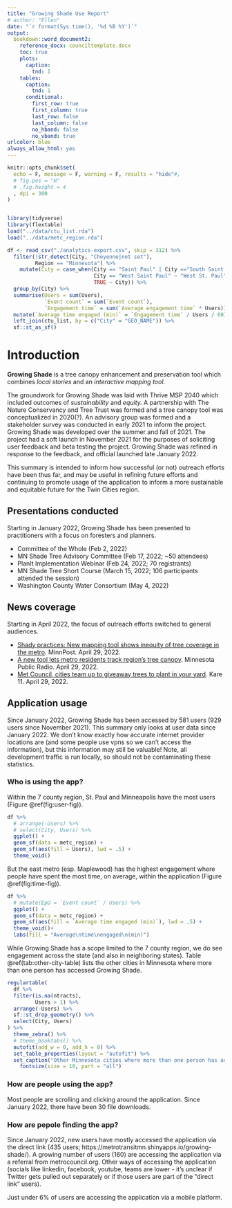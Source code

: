 ```yaml
---
title: "Growing Shade Use Report"
# author: "Ellen"
date: "`r format(Sys.time(), '%d %B %Y')`"
output:
  bookdown::word_document2:
    reference_docx: counciltemplate.docx
    toc: true
    plots:
      caption:
        tnd: 1
    tables:
      caption:
        tnd: 1
      conditional:
        first_row: true
        first_column: true
        last_row: false
        last_column: false
        no_hband: false
        no_vband: true
urlcolor: blue
always_allow_html: yes
---
```


```r
knitr::opts_chunk$set(
  echo = F, message = F, warning = F, results = "hide"#,
  # fig.pos = "H"
  # ,fig.height = 4
  , dpi = 300
)


library(tidyverse)
library(flextable)
load("../data/ctu_list.rda")
load("../data/metc_region.rda")

df <- read_csv("./analytics-export.csv", skip = 312) %>%
  filter(!str_detect(City, "Cheyenne|not set"),
         Region == "Minnesota") %>%
    mutate(City = case_when(City == "Saint Paul" | City =="South Saint Paul" ~ "St. Paul",
                            City == "West Saint Paul" ~ "West St. Paul",
                            TRUE ~ City)) %>%
  group_by(City) %>%
  summarise(Users = sum(Users),
            `Event count` = sum(`Event count`),
            `Engagement time` = sum(`Average engagement time` * Users))  %>%
  mutate(`Average time engaged (min)` = `Engagement time` / Users / 60) %>%
  left_join(ctu_list, by = c("City" = "GEO_NAME")) %>%
  sf::st_as_sf()
```

# Introduction 

**Growing Shade** is a tree canopy enhancement and preservation tool which combines *local stories* and an *interactive mapping tool*.

The groundwork for Growing Shade was laid with Thrive MSP 2040 which included outcomes of *sustainability* and *equity.* A partnership with The Nature Conservancy and Tree Trust was formed and a tree canopy tool was conceptualized in 2020(?). An advisory group was formed and a stakeholder survey was conducted in early 2021 to inform the project. Growing Shade was developed over the summer and fall of 2021. The project had a soft launch in November 2021 for the purposes of soliciting user feedback and beta testing the project. Growing Shade was refined in response to the feedback, and official launched late January 2022. 

This summary is intended to inform how successful (or not) outreach efforts have been thus far, and may be useful in refining future efforts and continuing to promote usage of the application to inform a more sustainable and equitable future for the Twin Cities region. 

## Presentations conducted

Starting in January 2022, Growing Shade has been presented to practitioners with a focus on foresters and planners. 

- Committee of the Whole (Feb 2, 2022)
- MN Shade Tree Advisory Committee (Feb 17, 2022; ~50 attendees)
- PlanIt Implementation Webinar (Feb 24, 2022; 70 registrants)
- MN Shade Tree Short Course (March 15, 2022; 106 participants attended the session)
- Washington County Water Consortium (May 4, 2022)

## News coverage

Starting in April 2022, the focus of outreach efforts switched to general audiences.

- [Shady practices: New mapping tool shows inequity of tree coverage in the metro](https://www.minnpost.com/environment/2022/04/shady-practices-new-mapping-tool-shows-inequity-of-tree-coverage-in-the-metro/). MinnPost. April 29, 2022.
- [A new tool lets metro residents track region's tree canopy](https://www.mprnews.org/episode/2022/04/29/a-new-tool-lets-metro-residents-track-regions-tree-canopy). Minnesota Public Radio. April 29, 2022. 
- [Met Council, cities team up to giveaway trees to plant in your yard](https://www.kare11.com/article/news/local/met-council-cities-team-up-to-giveaway-trees-to-plant-in-your-yard/89-124fa8ed-7075-41d0-b3b7-47141f769b0c). Kare 11. April 29, 2022.

\newpage

## Application usage

Since January 2022, Growing Shade has been accessed by 581 users (929 users since November 2021). This summary only looks at user data since January 2022. We don't know exactly how accurate internet provider locations are (and some people use vpns so we can't access the information), but this information may still be valuable! Note, all development traffic is run locally, so should not be contaminating these statistics. 

### Who is using the app?

Within the 7 county region, St. Paul and Minneapolis have the most users (Figure \@ref(fig:user-fig)). 

```r
df %>% 
  # arrange(-Users) %>%
  # select(City, Users) %>%
  ggplot() +
  geom_sf(data = metc_region) +
  geom_sf(aes(fill = Users), lwd = .5) +
  theme_void()

```

\newpage

But the east metro (esp. Maplewood) has the highest engagement where people have spent the most time, on average, within the application (Figure \@ref(fig:time-fig)).

```r

df %>% 
  # mutate(EpU = `Event count` / Users) %>%
  ggplot() +
  geom_sf(data = metc_region) +
  geom_sf(aes(fill = `Average time engaged (min)`), lwd = .5) +
  theme_void()+
  labs(fill = "Average\ntime\nengaged\n(min)")
```

While Growing Shade has a scope limited to the 7 county region, we do see engagement across the state (and also in neighboring states). Table \@ref(tab:other-city-table) lists the other cities in Minnesota where more than one person has accessed Growing Shade. 

```r
regulartable(
  df %>%
  filter(is.na(ntracts),
         Users > 1) %>%
  arrange(-Users) %>%
  sf::st_drop_geometry() %>%
  select(City, Users)
) %>%
  theme_zebra() %>%
  # theme_booktabs() %>%
  autofit(add_w = 0, add_h = 0) %>%
  set_table_properties(layout = "autofit") %>%
  set_caption("Other Minnesota cities where more than one person has accessed Growing Shade since January 2022.")  %>%
    fontsize(size = 10, part = "all")

```

### How are people using the app?

Most people are scrolling and clicking around the application. Since January 2022, there have been 30 file downloads. 

### How are pepole finding the app?

Since January 2022, new users have mostly accessed the application via the direct link (435 users; https://metrotransitmn.shinyapps.io/growing-shade/). A growing number of users (160) are accessing the application via a referral from metrocouncil.org. Other ways of accessing the application (socials like linkedin, facebook, youtube, teams are lower - it's unclear if Twitter gets pulled out separately or if those users are part of the "direct link" users).

Just under 6% of users are accessing the application via a mobile platform. 
